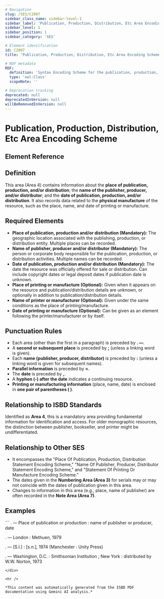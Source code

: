 ```yaml
---
# Navigation
slug: /SES/C2007
sidebar_class_name: sidebar-level-1
sidebar_label: 'Publication, Production, Distribution, Etc Area Encoding Scheme'
sidebar_level: 1
sidebar_position: 1
sidebar_category: 'SES'

# Element identification
id: C2007
title: 'Publication, Production, Distribution, Etc Area Encoding Scheme'

# RDF metadata
RDF:
  definition: 'Syntax Encoding Scheme for the publication, production, distribution, etc. area (Area 4).'
  type: 'owl:Class'
  scopeNote: ''

# Deprecation tracking
deprecated: null
deprecatedInVersion: null
willBeRemovedInVersion: null
---
```


# Publication, Production, Distribution, Etc Area Encoding Scheme

## Element Reference
<ElementReference frontMatter={frontMatter} />

## Definition

<div className="guid">
This area (Area 4) contains information about the <strong>place of publication, production, and/or distribution</strong>; the <strong>name of the publisher, producer, and/or distributor</strong>; and the <strong>date of publication, production, and/or distribution</strong>. It also records data related to the <strong>physical manufacture</strong> of the resource, such as the place, name, and date of printing or manufacture.
</div>

## Required Elements

<div className="guid">
<ul>
  <li><strong>Place of publication, production and/or distribution (Mandatory):</strong> The geographic location associated with the publishing, production, or distribution entity. Multiple places can be recorded.</li>
  <li><strong>Name of publisher, producer and/or distributor (Mandatory):</strong> The person or corporate body responsible for the publication, production, or distribution activities. Multiple names can be recorded.</li>
  <li><strong>Date of publication, production and/or distribution (Mandatory):</strong> The date the resource was officially offered for sale or distribution. Can include copyright dates or legal deposit dates if publication date is unknown.</li>
  <li><strong>Place of printing or manufacture (Optional):</strong> Given when it appears on the resource and publication/distribution details are unknown, or optionally in addition to publication/distribution details.</li>
  <li><strong>Name of printer or manufacturer (Optional):</strong> Given under the same conditions as the place of printing/manufacture.</li>
  <li><strong>Date of printing or manufacture (Optional):</strong> Can be given as an element following the printer/manufacturer or by itself.</li>
</ul>
</div>

## Punctuation Rules

<div className="guid">
<ul>
  <li>Each area (other than the first in a paragraph) is preceded by <strong>. —</strong>.</li>
  <li>A <strong>second or subsequent place</strong> is preceded by <strong>;</strong> (unless a linking word is given).</li>
  <li>Each <strong>name (publisher, producer, distributor)</strong> is preceded by <strong>:</strong> (unless a linking word is given for subsequent names).</li>
  <li><strong>Parallel information</strong> is preceded by <strong>=</strong>.</li>
  <li>The <strong>date</strong> is preceded by <strong>,</strong>.</li>
  <li>A <strong>hyphen (-) after the date</strong> indicates a continuing resource.</li>
  <li><strong>Printing or manufacturing information</strong> (place, name, date) is enclosed in <strong>one pair of parentheses ( )</strong>.</li>
</ul>
</div>

## Relationship to ISBD Standards

<div className="guid">
Identified as <strong>Area 4</strong>, this is a mandatory area providing fundamental information for identification and access. For older monographic resources, the distinction between publisher, bookseller, and printer might be undifferentiated.
</div>

## Relationship to Other SES

<div className="guid">
<ul>
  <li>It encompasses the "Place Of Publication, Production, Distribution Statement Encoding Scheme," "Name Of Publisher, Producer, Distributor Statement Encoding Scheme," and "Statement Of Printing Or Manufacture Encoding Scheme."</li>
  <li>The dates given in the <strong>Numbering Area (Area 3)</strong> for serials may or may not coincide with the dates of publication given in this area.</li>
  <li>Changes to information in this area (e.g., place, name of publisher) are often recorded in the <strong>Note Area (Area 7)</strong>.</li>
</ul>
</div>

## Examples

<div className="stip">
```
. — Place of publication or production : name of publisher or producer, date

. — London : Methuen, 1979

. — [S.l.] : [s.n.], 1974 (Manchester : Unity Press)

. — Washington, D.C. : Smithsonian Institution ; New York : distributed by W.W. Norton, 1973
```
</div>

<hr />

*This content was automatically generated from the ISBD PDF documentation using Gemini AI analysis.*
